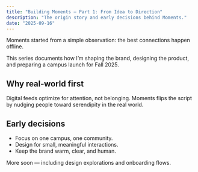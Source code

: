 ```yaml
---
title: "Building Moments — Part 1: From Idea to Direction"
description: "The origin story and early decisions behind Moments."
date: "2025-09-16"
---
```


Moments started from a simple observation: the best connections happen offline.

This series documents how I’m shaping the brand, designing the product, and preparing a campus launch for Fall 2025.

## Why real‑world first

Digital feeds optimize for attention, not belonging. Moments flips the script by nudging people toward serendipity in the real world.

## Early decisions

- Focus on one campus, one community.
- Design for small, meaningful interactions.
- Keep the brand warm, clear, and human.

More soon — including design explorations and onboarding flows.



